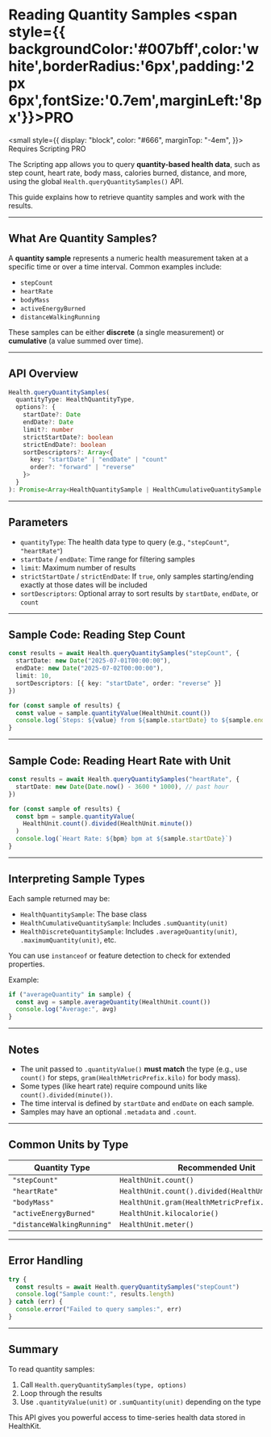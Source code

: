 # Reading Quantity Samples <span style={{ backgroundColor:'#007bff',color:'white',borderRadius:'6px',padding:'2px 6px',fontSize:'0.7em',marginLeft:'8px'}}>PRO</span>

<small
  style={{
    display: "block",
    color: "#666",
    marginTop: "-4em",
  }}>
  Requires Scripting PRO
</small>

The Scripting app allows you to query **quantity-based health data**, such as step count, heart rate, body mass, calories burned, distance, and more, using the global `Health.queryQuantitySamples()` API.

This guide explains how to retrieve quantity samples and work with the results.

---

## What Are Quantity Samples?

A **quantity sample** represents a numeric health measurement taken at a specific time or over a time interval. Common examples include:

* `stepCount`
* `heartRate`
* `bodyMass`
* `activeEnergyBurned`
* `distanceWalkingRunning`

These samples can be either **discrete** (a single measurement) or **cumulative** (a value summed over time).

---

## API Overview

```ts
Health.queryQuantitySamples(
  quantityType: HealthQuantityType,
  options?: {
    startDate?: Date
    endDate?: Date
    limit?: number
    strictStartDate?: boolean
    strictEndDate?: boolean
    sortDescriptors?: Array<{
      key: "startDate" | "endDate" | "count"
      order?: "forward" | "reverse"
    }>
  }
): Promise<Array<HealthQuantitySample | HealthCumulativeQuantitySample | HealthDiscreteQuantitySample>>
```

---

## Parameters

* `quantityType`: The health data type to query (e.g., `"stepCount"`, `"heartRate"`)
* `startDate` / `endDate`: Time range for filtering samples
* `limit`: Maximum number of results
* `strictStartDate` / `strictEndDate`: If `true`, only samples starting/ending exactly at those dates will be included
* `sortDescriptors`: Optional array to sort results by `startDate`, `endDate`, or `count`

---

## Sample Code: Reading Step Count

```ts
const results = await Health.queryQuantitySamples("stepCount", {
  startDate: new Date("2025-07-01T00:00:00"),
  endDate: new Date("2025-07-02T00:00:00"),
  limit: 10,
  sortDescriptors: [{ key: "startDate", order: "reverse" }]
})

for (const sample of results) {
  const value = sample.quantityValue(HealthUnit.count())
  console.log(`Steps: ${value} from ${sample.startDate} to ${sample.endDate}`)
}
```

---

## Sample Code: Reading Heart Rate with Unit

```ts
const results = await Health.queryQuantitySamples("heartRate", {
  startDate: new Date(Date.now() - 3600 * 1000), // past hour
})

for (const sample of results) {
  const bpm = sample.quantityValue(
    HealthUnit.count().divided(HealthUnit.minute())
  )
  console.log(`Heart Rate: ${bpm} bpm at ${sample.startDate}`)
}
```

---

## Interpreting Sample Types

Each sample returned may be:

* `HealthQuantitySample`: The base class
* `HealthCumulativeQuantitySample`: Includes `.sumQuantity(unit)`
* `HealthDiscreteQuantitySample`: Includes `.averageQuantity(unit)`, `.maximumQuantity(unit)`, etc.

You can use `instanceof` or feature detection to check for extended properties.

Example:

```ts
if ("averageQuantity" in sample) {
  const avg = sample.averageQuantity(HealthUnit.count())
  console.log("Average:", avg)
}
```

---

## Notes

* The unit passed to `.quantityValue()` **must match** the type (e.g., use `count()` for steps, `gram(HealthMetricPrefix.kilo)` for body mass).
* Some types (like heart rate) require compound units like `count().divided(minute())`.
* The time interval is defined by `startDate` and `endDate` on each sample.
* Samples may have an optional `.metadata` and `.count`.

---

## Common Units by Type

| Quantity Type              | Recommended Unit                                  |
| -------------------------- | ------------------------------------------------- |
| `"stepCount"`              | `HealthUnit.count()`                              |
| `"heartRate"`              | `HealthUnit.count().divided(HealthUnit.minute())` |
| `"bodyMass"`               | `HealthUnit.gram(HealthMetricPrefix.kilo)`                           |
| `"activeEnergyBurned"`     | `HealthUnit.kilocalorie()`                        |
| `"distanceWalkingRunning"` | `HealthUnit.meter()`                              |

---

## Error Handling

```ts
try {
  const results = await Health.queryQuantitySamples("stepCount")
  console.log("Sample count:", results.length)
} catch (err) {
  console.error("Failed to query samples:", err)
}
```

---

## Summary

To read quantity samples:

1. Call `Health.queryQuantitySamples(type, options)`
2. Loop through the results
3. Use `.quantityValue(unit)` or `.sumQuantity(unit)` depending on the type

This API gives you powerful access to time-series health data stored in HealthKit.
